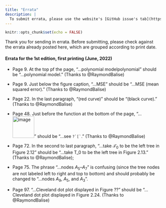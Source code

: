 ```yaml
---
title: "Errata"
description: |
  To submit errata, please use the website's [GitHub issue's tab](https://github.com/bgreenwell/treebook/issues); if needed, feel free to submit via email instead.
---
```


```r
knitr::opts_chunk$set(echo = FALSE)
```

Thank you for sending in errata. Before submitting, please check against the errata already posted here, which are grouped according to print date.

#### Errata for the 1st edition, first printing (June, 2022)

-   Page 9. At the top pf the page, "...polynomial modelpolynomial" should be "...polynomial model." (Thanks to @RaymondBalise)

-   Page 9. Just below the figure caption, "...MSE" should be "...MSE (mean squared error)." (Thanks to @RaymondBalise)

-   Page 22. In the last paragraph, "(red curve)" should be "(black curve)." (Thanks to @RaymondBalise)

-   Page 48. Just before the function at the bottom of the page, "...<img src="https://user-images.githubusercontent.com/18148282/172916991-a153f5e8-0585-4ad6-9c2c-5f642bb53627.png" alt="image" width="70"/>" should be "...see `` ?`[` ``." (Thanks to @RaymondBalise)

-   Page 72. In the second to last paragraph, "...take $\mathcal{T}_0$ to be the left tree in Figure 2.12" should be "...take T_0 to be the left tree in Figure 2.13." (Thanks to @RaymondBalise);

-   Page 75. The phrase "...nodes $A_5$--$A_7$" is confusing (since the tree nodes are not labeled left to right and top to bottom) and should probably be changed to "...nodes $A_9$, $A_5$, and $A_3$".

-   Page 97. "...Cleveland dot plot displayed in Figure ??" should be "...Cleveland dot plot displayed in Figure 2.24. (Thanks to @RaymondBalise)
